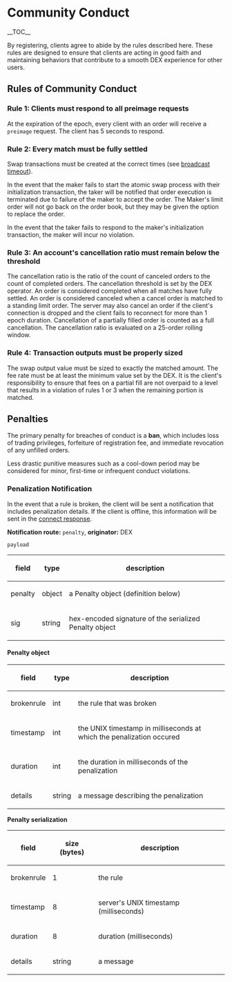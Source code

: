 =Community Conduct=

__TOC__

By registering, clients agree to abide by the rules described here. These rules
are designed to ensure that clients are acting in good faith and maintaining
behaviors that contribute to a smooth DEX experience for other users.

==Rules of Community Conduct==

===Rule 1: Clients must respond to all preimage requests===

At the expiration of the epoch, every client with an order will receive a
<code>preimage</code> request. The client has 5 seconds to respond.

===Rule 2: Every match must be fully settled===

Swap transactions must be created at the correct times (see
[[fundamentals.mediawiki/#Exchange_Variables|broadcast timeout]]).

In the event that the maker fails to start the atomic swap process with their
initialization transaction, the taker will be notified that order execution is
terminated due to failure of the maker to accept the order. The Maker's limit
order will not go back on the order book, but they may be given the option to
replace the order.

In the event that the taker fails to respond to the maker's initialization
transaction, the maker will incur no violation.

===Rule 3: An account's cancellation ratio must remain below the threshold===

The cancellation ratio is the ratio of the count of canceled orders to the
count of completed orders.
The cancellation threshold is set by the DEX operator.
An order is considered completed when all matches have fully settled.
An order is considered canceled when a cancel order is matched to a standing
limit order. The server may also cancel an order if the client's connection is
dropped and the client fails to reconnect for more than 1 epoch duration.
Cancellation of a partially filled order is counted as a full cancellation.
The cancellation ratio is evaluated on a 25-order rolling window.

===Rule 4: Transaction outputs must be properly sized===

The swap output value must be sized to exactly the matched amount. The fee rate
must be at least the minimum value set by the DEX. It is the client's
responsibility to ensure that fees on a partial fill are not overpaid to a
level that results in a violation of rules 1 or 3 when the remaining portion is
matched.

==Penalties==

The primary penalty for breaches of conduct is a '''ban''', which includes loss
of trading privileges, forfeiture of registration fee, and immediate revocation
of any unfilled orders.

Less drastic punitive measures such as a cool-down period may be considered
for minor, first-time or infrequent conduct violations.

===Penalization Notification===

In the event that a rule is broken, the client will be sent a notification that
includes penalization details. If the client is offline, this information will
be sent in the [[comm.mediawiki/#Session_Authentication|connect response]].

'''Notification route:''' <code>penalty</code>, '''originator: ''' DEX

<code>payload</code>
{|
! field   !! type   !! description
|-
| penalty || object || a Penalty object (definition below)
|-
| sig     || string || hex-encoded signature of the serialized Penalty object
|}

====Penalty object====

{|
! field      !! type   !! description
|-
| brokenrule || int    || the rule that was broken
|-
| timestamp  || int    || the UNIX timestamp in milliseconds at which the penalization occured
|-
| duration   || int    || the duration in milliseconds of the penalization
|-
| details    || string || a message describing the penalization
|}

'''Penalty serialization'''

{|
! field      !! size (bytes) !! description
|-
| brokenrule || 1            || the rule
|-
| timestamp  || 8            || server's UNIX timestamp (milliseconds)
|-
| duration   || 8            || duration (milliseconds)
|-
| details    || string       || a message
|}
